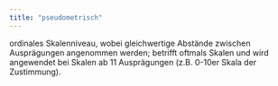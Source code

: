 ```yaml
---
title: "pseudometrisch"
---
```


ordinales Skalenniveau, wobei gleichwertige Abstände zwischen Ausprägungen angenommen werden; betrifft oftmals Skalen und wird angewendet bei Skalen ab 11 Ausprägungen (z.B. 0-10er Skala der Zustimmung).


